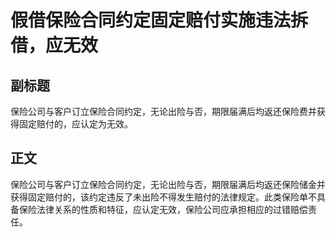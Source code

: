 # 假借保险合同约定固定赔付实施违法拆借，应无效
## 副标题
保险公司与客户订立保险合同约定，无论出险与否，期限届满后均返还保险费并获得固定赔付的，应认定为无效。
## 正文
保险公司与客户订立保险合同约定，无论出险与否，期限届满后均返还保险储金并获得固定赔付的，该约定违反了未出险不得发生赔付的法律规定。此类保险单不具备保险法律关系的性质和特征，应认定无效，保险公司应承担相应的过错赔偿责任。